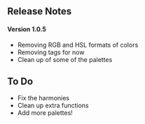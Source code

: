 
## Release Notes

#### Version 1.0.5

- Removing RGB and HSL formats of colors
- Removing tags for now
- Clean up of some of the palettes

## To Do

- Fix the harmonies
- Clean up extra functions
- Add more palettes!
